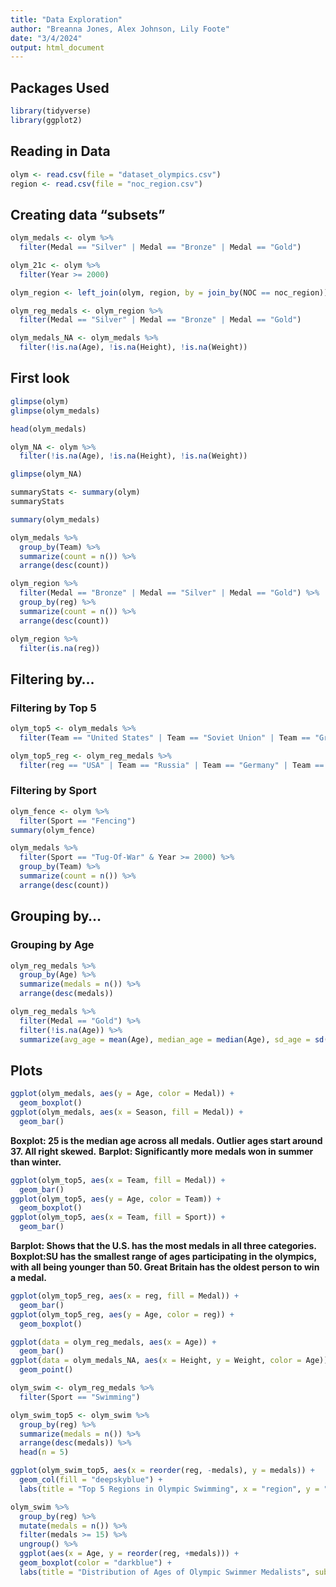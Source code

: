 ```yaml
---
title: "Data Exploration"
author: "Breanna Jones, Alex Johnson, Lily Foote"
date: "3/4/2024"
output: html_document
---
```


## Packages Used

```r
library(tidyverse)
library(ggplot2)
```

## Reading in Data

```r
olym <- read.csv(file = "dataset_olympics.csv")
region <- read.csv(file = "noc_region.csv")
```

## Creating data "subsets"

```r
olym_medals <- olym %>%
  filter(Medal == "Silver" | Medal == "Bronze" | Medal == "Gold")

olym_21c <- olym %>%
  filter(Year >= 2000)

olym_region <- left_join(olym, region, by = join_by(NOC == noc_region))

olym_reg_medals <- olym_region %>% 
  filter(Medal == "Silver" | Medal == "Bronze" | Medal == "Gold")

olym_medals_NA <- olym_medals %>%
  filter(!is.na(Age), !is.na(Height), !is.na(Weight))
```

## First look

```r
glimpse(olym)
glimpse(olym_medals)

head(olym_medals)
```

```r
olym_NA <- olym %>%
  filter(!is.na(Age), !is.na(Height), !is.na(Weight))

glimpse(olym_NA)
```


```r
summaryStats <- summary(olym)
summaryStats

summary(olym_medals)
```

```r
olym_medals %>%
  group_by(Team) %>%
  summarize(count = n()) %>%
  arrange(desc(count))

olym_region %>%
  filter(Medal == "Bronze" | Medal == "Silver" | Medal == "Gold") %>% 
  group_by(reg) %>%
  summarize(count = n()) %>%
  arrange(desc(count))

olym_region %>% 
  filter(is.na(reg))
```

## Filtering by...

### Filtering by Top 5

```r
olym_top5 <- olym_medals %>%
  filter(Team == "United States" | Team == "Soviet Union" | Team == "Great Britain" | Team == "France" | Team == "Italy")

olym_top5_reg <- olym_reg_medals %>%
  filter(reg == "USA" | Team == "Russia" | Team == "Germany" | Team == "France" | Team == "Italy")
```

### Filtering by Sport

```r
olym_fence <- olym %>%
  filter(Sport == "Fencing")
summary(olym_fence)

olym_medals %>% 
  filter(Sport == "Tug-Of-War" & Year >= 2000) %>%
  group_by(Team) %>% 
  summarize(count = n()) %>%
  arrange(desc(count))

```

## Grouping by...

### Grouping by Age

```r
olym_reg_medals %>% 
  group_by(Age) %>% 
  summarize(medals = n()) %>% 
  arrange(desc(medals))

olym_reg_medals %>% 
  filter(Medal == "Gold") %>%
  filter(!is.na(Age)) %>% 
  summarize(avg_age = mean(Age), median_age = median(Age), sd_age = sd(Age), max_age = max(Age), min_age = min(Age))
```


## Plots

```r
ggplot(olym_medals, aes(y = Age, color = Medal)) +
  geom_boxplot()
ggplot(olym_medals, aes(x = Season, fill = Medal)) +
  geom_bar()
```

**Boxplot: 25 is the median age across all medals. Outlier ages start around 37. All right skewed.**
**Barplot: Significantly more medals won in summer than winter.**

```r
ggplot(olym_top5, aes(x = Team, fill = Medal)) +
  geom_bar()
ggplot(olym_top5, aes(y = Age, color = Team)) +
  geom_boxplot()
ggplot(olym_top5, aes(x = Team, fill = Sport)) +
  geom_bar()
```

**Barplot: Shows that the U.S. has the most medals in all three categories.** 
**Boxplot:SU has the smallest range of ages participating in the olympics, with all being younger than 50. Great Britain has the oldest person to win a medal.**

```r
ggplot(olym_top5_reg, aes(x = reg, fill = Medal)) +
  geom_bar()
ggplot(olym_top5_reg, aes(y = Age, color = reg)) +
  geom_boxplot()
```


```r
ggplot(data = olym_reg_medals, aes(x = Age)) +
  geom_bar()
ggplot(data = olym_medals_NA, aes(x = Height, y = Weight, color = Age)) +
  geom_point()
```

```r
olym_swim <- olym_reg_medals %>%
  filter(Sport == "Swimming")

olym_swim_top5 <- olym_swim %>% 
  group_by(reg) %>%
  summarize(medals = n()) %>%
  arrange(desc(medals)) %>% 
  head(n = 5)

ggplot(olym_swim_top5, aes(x = reorder(reg, -medals), y = medals)) +
  geom_col(fill = "deepskyblue") +
  labs(title = "Top 5 Regions in Olympic Swimming", x = "region", y = "medals won")

olym_swim %>% 
  group_by(reg) %>% 
  mutate(medals = n()) %>% 
  filter(medals >= 15) %>% 
  ungroup() %>% 
  ggplot(aes(x = Age, y = reorder(reg, +medals))) +
  geom_boxplot(color = "darkblue") +
  labs(title = "Distribution of Ages of Olympic Swimmer Medalists", subtitle = "by top 10 regions", x = "age", y = "region")

```

